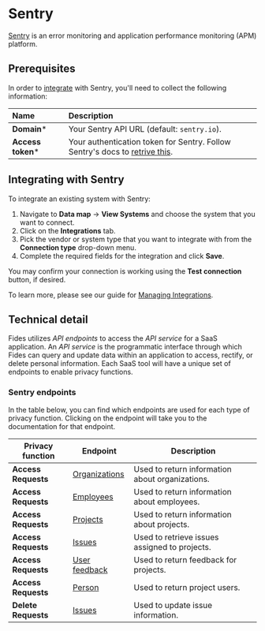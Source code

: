 # Sentry
[Sentry](https://sentry.io/) is an error monitoring and application performance monitoring (APM) platform.

## Prerequisites

In order to [integrate](/user-guides/integrations) with Sentry, you'll need to collect the following information:

| Name                       | Description                                                                                                                             |
| :------------------------- | :-------------------------------------------------------------------------------------------------------------------------------------- |
| **Domain***                | Your Sentry API URL (default: `sentry.io`).
| **Access token***          | Your authentication token for Sentry.  Follow Sentry's docs to [retrive this](https://docs.sentry.io/product/integrations/integration-platform/#internal-integrations). |

## Integrating with Sentry
To integrate an existing system with Sentry:

1. Navigate to **Data map** → **View Systems** and choose the system that you want to connect.
2. Click on the **Integrations** tab.
3. Pick the vendor or system type that you want to integrate with from the **Connection type** drop-down menu.
4. Complete the required fields for the integration and click **Save**.

You may confirm your connection is working using the **Test connection** button, if desired.

To learn more, please see our guide for [Managing Integrations](/user-guides/integrations/manage-integrations).

## Technical detail

Fides utilizes _API endpoints_ to access the _API service_ for a SaaS application. An _API service_ is the programmatic interface through which Fides can query and update data within an application to access, rectify, or delete personal information. Each SaaS tool will have a unique set of endpoints to enable privacy functions.

### Sentry endpoints
In the table below, you can find which endpoints are used for each type of privacy function. Clicking on the endpoint will take you to the documentation for that endpoint.


| Privacy function | Endpoint | Description |
|----|----|----|
| **Access Requests** | [Organizations](https://docs.sentry.io/api/organizations/list-your-organizations/) | Used to return information about organizations. |
| **Access Requests** | [Employees](https://docs.sentry.io/api/organizations/list-an-organizations-users/) | Used to return information about employees. |
| **Access Requests** | [Projects](https://docs.sentry.io/api/projects/list-your-projects/) | Used to return information about projects.  |
| **Access Requests** | [Issues](https://docs.sentry.io/api/events/list-a-projects-issues/) | Used to retrieve issues assigned to projects. |
| **Access Requests** | [User feedback](https://docs.sentry.io/api/projects/list-a-projects-user-feedback/) | Used to return feedback for projects. |
| **Access Requests** | [Person](https://docs.sentry.io/api/projects/list-a-projects-users/) | Used to return project users. |
| **Delete Requests** | [Issues](https://docs.sentry.io/api/events/update-an-issue/) | Used to update issue information. |
